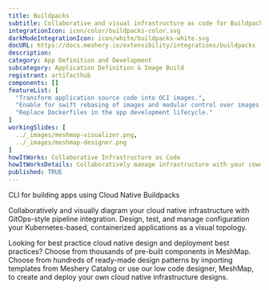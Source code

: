 ```yaml
---
title: Buildpacks
subtitle: Collaborative and visual infrastructure as code for Buildpacks
integrationIcon: icon/color/buildpacks-color.svg
darkModeIntegrationIcon: icon/white/buildpacks-white.svg
docURL: https://docs.meshery.io/extensibility/integrations/buildpacks
description: 
category: App Definition and Development
subcategory: Application Definition & Image Build
registrant: artifacthub
components: []
featureList: [
  "Transform application source code into OCI images.",
  "Enable for swift rebasing of images and modular control over images.",
  "Replace Dockerfiles in the app development lifecycle."
]
workingSlides: [
  ../_images/meshmap-visualizer.png,
  ../_images/meshmap-designer.png
]
howItWorks: Collaborative Infrastructure as Code
howItWorksDetails: Collaboratively manage infrastructure with your coworkers synchronously sharing the same designs.
published: TRUE
---
```

<p>
CLI for building apps using Cloud Native Buildpacks
</p>
<p>
    Collaboratively and visually diagram your cloud native infrastructure with GitOps-style pipeline integration. Design, test, and manage configuration your Kubernetes-based, containerized applications as a visual topology.
</p>
<p>
    Looking for best practice cloud native design and deployment best practices? Choose from thousands of pre-built components in MeshMap. Choose from hundreds of ready-made design patterns by importing templates from Meshery Catalog or use our low code designer, MeshMap, to create and deploy your own cloud native infrastructure designs.
</p>
